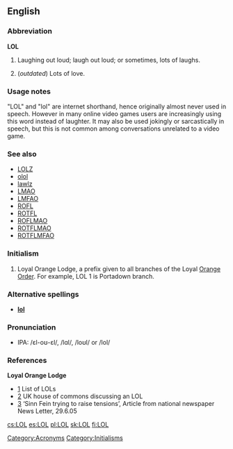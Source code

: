 {{see|lol}}

==English==
===Abbreviation===
{{wikipedia}}
'''LOL'''

# {{cattag|internet slang}} Laughing out loud; laugh out loud; or sometimes, lots of laughs.
# (''outdated'') Lots of love.

===Usage notes===
"LOL" and "lol" are internet shorthand, hence originally almost never used in speech. However in many online video games users are increasingly using this word instead of laughter. It may also be used jokingly or sarcastically in speech, but this is not common among conversations unrelated to a video game.

===See also===
*[[LOLZ]]
*[[olol]]
*[[lawlz]]
*[[LMAO]]
*[[LMFAO]]
*[[ROFL]]
*[[ROTFL]]
*[[ROFLMAO]]
*[[ROTFLMAO]]
*[[ROTFLMFAO]]

===Initialism===
# {{cattag|USA|British commonwealth|Ireland}} Loyal Orange Lodge, a prefix given to all branches of the Loyal [[Orange Order]]. For example, LOL 1 is Portadown branch.

===Alternative spellings===
*'''[[lol]]'''

===Pronunciation===
* IPA: /&#603;l-o&#650;-&#603;l/, /l&#593;l/, /lo&#650;l/ or /lol/


===References===
'''Loyal Orange Lodge'''
*[http://www.newtownardsorange.org.uk/twelfth2002.htm] List of LOLs
*[http://www.publications.parliament.uk/pa/cm200304/cmhansrd/vo041118/text/41118w21.htm] UK house of commons discussing an LOL
*[http://www.birw.org/Parades%202005.html#_edn20] ‘Sinn Fein trying to raise tensions’, Article from national newspaper News Letter, 29.6.05

[[Category:Acronyms]]
[[Category:Initialisms]]

[[cs:LOL]]
[[es:LOL]]
[[pl:LOL]]
[[sk:LOL]]
[[fi:LOL]]